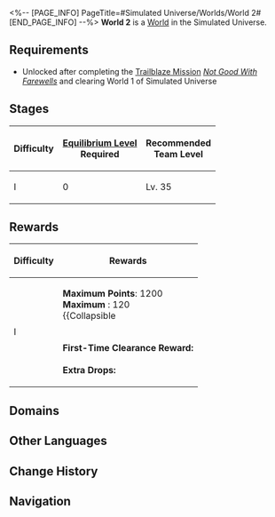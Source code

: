 <%-- [PAGE_INFO]
PageTitle=#Simulated Universe/Worlds/World 2#
[END_PAGE_INFO] --%>
{{Domain Infobox
|title         = World 2
|image         = Simulated Universe World 2.png
|type          = Simulated Universe
|type2         = World
|mechanism     = 
|boss          = Automaton Grizzly (Complete); Automaton Direwolf (Complete)
|requiredEL    = 
|recLevel      = 35
|recTypes      = Lightning,Ice
|cost          = 40
|drops         = 
|drops_delim   = ;
|rewards       = 
}}
'''World 2''' is a [[Simulated Universe/Worlds#Worlds|World]] in the Simulated Universe.

==Requirements==
* Unlocked after completing the [[Trailblaze Mission]] ''[[Not Good With Farewells]]'' and clearing World 1 of Simulated Universe

==Stages==
{| class="article-table"
! Difficulty !! [[Equilibrium Level]]<br />Required !! Recommended<br />Team Level
|-
| I || 0 || Lv. 35
|}

==Rewards==
{| class="wikitable"
! Difficulty !! Rewards
|-
| rowspan=2 | I
|
'''Maximum Points''': 1200<br />
'''Maximum {{Item|Ability Point|20|text=Ability Points}}''': 120<br />
{{Collapsible
|{{SU Partial Point Rewards|1200}}
|Partial Rewards
|collapsed=1
}}
|-
|
'''First-Time Clearance Reward:'''<br />{{Card List|Herta Bond*2; Herta*1; Trailblaze EXP*600|delim=;}}<br />
'''Extra Drops:'''<br />{{Card List|Credit*1; Lost Lightdust*1; Extinguished Core*1; Thief's Instinct*1; Silvermane Badge*1; Ancient Part*1; Immortal Scionette*1; Artifex's Module*1; Dream Collection Component*1; Tatters of Thought*1|delim=;|mini=1}}
|}

==Domains==
{{Tabber
|Difficulty I
|
{{Table Wrapper
|class        = wikitable tdc1
|size         = 14;3
|header-1-1   = Number
|header-1-2   = Possible Domains
|header-1-3   = Possible Enemies
|cell-2-1     = 1
|cell-2-2     = {{SU Domain Card|Combat|28}}
|cell-3-1     = 2
|cell-3-2     = {{SU Domain Card|Combat;Occurrence|29}}
|cell-4-1     = 3
|cell-4-2     = {{SU Domain Card|Combat;Occurrence|30}}
|cell-5-1     = 4
|cell-5-2     = {{SU Domain Card|Elite|31}}
|cell-5-3     = {{Card List|Searing Prowler|amount=Lv. 31|type=Enemy|show_caption=1|delim=;}}
|cell-6-1     = 5
|cell-6-2     = {{SU Domain Card|Respite|32}}
|cell-7-1     = 6
|cell-7-2     = {{SU Domain Card|Combat|32}}
|cell-8-1     = 7
|cell-8-2     = {{SU Domain Card|Combat;Occurrence;Encounter|33}}
|cell-9-1     = 8
|cell-9-2     = {{SU Domain Card|Elite|34}}
|cell-9-3     = {{Card List|Searing Prowler (Bug);Stormbringer (Bug)|amount=Lv. 34|type=Enemy|show_caption=1|delim=;}}
|cell-10-1    = 9
|cell-10-2    = {{SU Domain Card|Respite|35}}
|cell-11-1    = 10
|cell-11-2    = {{SU Domain Card|Combat;Occurrence;Transaction|35}}
|cell-12-1    = 11
|cell-12-2    = {{SU Domain Card|Combat;Occurrence;Transaction;Encounter|36}}
|cell-13-1    = 12
|cell-13-2    = {{SU Domain Card|Respite|37}}
|cell-14-1    = 13
|cell-14-2    = {{SU Domain Card|Boss|37}}
|cell-14-3    = {{Card List|Automaton Grizzly (Complete);Automaton Direwolf (Complete)|amount=Lv. 37|type=Enemy|show_caption=1|delim=;}}
}}
}}

==Other Languages==
{{Other Languages
|en   = World 2
|zhs  = 第二世界
|zht  = 第二世界
|ja   = 第二世界
|ko   = 제2세계
|es   = Mundo 2
|fr   = Monde 2
|ru   = Мир 2
|th   = โลก 2
|vi   = Thế Giới 2
|de   = Welt 2
|id   = Dunia 2
|pt   = Mundo 2
}}

==Change History==
{{Change History|1.0}}

==Navigation==
{{Domain Navbox}}
